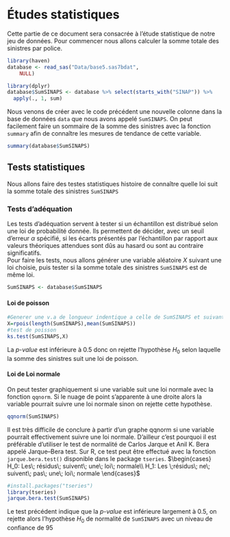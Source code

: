 # Études statistiques{#etudestats}

Cette partie de ce document sera consacrée à l’étude statistique de notre jeu de données.
Pour commencer nous allons calculer la somme totale des sinistres par police.
```r
library(haven)
database <- read_sas("Data/base5.sas7bdat", 
    NULL)
```

```r
library(dplyr)
database$SumSINAPS <- database %>% select(starts_with("SINAP")) %>% 
  apply(., 1, sum)
```
Nous venons de créer avec le code précédent une nouvelle colonne dans la base de données `data` que nous avons appelé  `SumSINAPS`.
On peut facilement faire un sommaire de la somme des sinistres avec la fonction `summary` afin de connaître les mesures de tendance de cette variable.
```r
summary(database$SumSINAPS)
```

## Tests statistiques 
Nous allons faire des testes statistiques histoire de connaître quelle loi suit la somme totale des sinistres `SumSINAPS`

### Tests d’adéquation
Les tests d’adéquation servent à tester si un échantillon est distribué selon une loi
de probabilité donnée. Ils permettent de décider, avec un seuil d’erreur $\alpha$ spécifié, si les écarts présentés par l’échantillon par rapport aux valeurs théoriques attendues sont dûs au hasard ou sont au contraire significatifs.  
Pour faire les tests, nous allons générer une variable aléatoire $X$ suivant une loi choisie, puis tester si la somme totale des sinistres `SumSINAPS` est de même loi.
```r
SumSINAPS <- database$SumSINAPS
```

#### Loi de poisson
```r
#Generer une v.a de longueur indentique a celle de SumSINAPS et suivant la loi de poisson
X=rpois(length(SumSINAPS),mean(SumSINAPS))
#test de poisson
ks.test(SumSINAPS,X)
```
La $p$-$value$ est inférieure à $0.5$ donc on rejette l'hypothèse $H_0$ selon laquelle la somme des sinistres suit une loi de poisson.

#### Loi de Loi normale
On peut tester graphiquement si une variable suit une loi normale avec la fonction `qqnorm`. Si le nuage de point s’apparente à une droite alors la variable pourrait suivre une loi normale sinon on rejette cette hypothèse.
```r
qqnorm(SumSINAPS)
```

Il est très difficile de conclure à partir d’un graphe qqnorm si une variable pourrait effectivement suivre une loi normale. D’ailleur c’est pourquoi il est préférable d’utiliser le test de normalité de Carlos Jarque et Anil K. Bera appelé Jarque–Bera test. Sur R, ce test peut être effectué avec la fonction `jarque.bera.test()` disponible dans le package `tseries`.
$\begin{cases}
    H_0: Les\; résidus\; suivent\; une\; loi\; normale\\
    H_1: Les \;résidus\; ne\; suivent\; pas\; une\; loi\; normale
\end{cases}$
```r
#install.packages("tseries")
library(tseries)
jarque.bera.test(SumSINAPS)
```
Le test précédent indique que la $p$-$value$ est inférieure largement à $0.5$, on rejette alors l'hypothèse $H_0$ de normalité de `SumSINAPS` avec un niveau de confiance de $95%$



